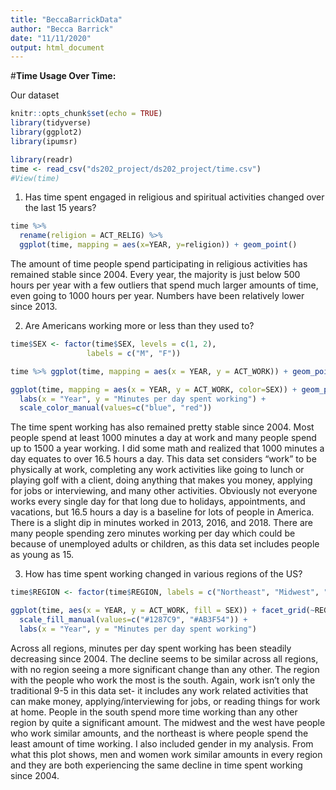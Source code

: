 ```yaml
---
title: "BeccaBarrickData"
author: "Becca Barrick"
date: "11/11/2020"
output: html_document
---
```


#**Time Usage Over Time:**

Our dataset


```r

knitr::opts_chunk$set(echo = TRUE)
library(tidyverse)
library(ggplot2)
library(ipumsr)

library(readr)
time <- read_csv("ds202_project/ds202_project/time.csv")
#View(time)

```


1) Has time spent engaged in religious and spiritual activities changed over the last 15 years?


```r

time %>% 
  rename(religion = ACT_RELIG) %>%
  ggplot(time, mapping = aes(x=YEAR, y=religion)) + geom_point()

```


The amount of time people spend participating in religious activities has remained stable since 2004. Every year, the majority is just below 500 hours per year with a few outliers that spend much larger amounts of time, even going to 1000 hours per year. Numbers have been relatively lower since 2013. 


2) Are Americans working more or less than they used to? 
 

```r

time$SEX <- factor(time$SEX, levels = c(1, 2), 
                 labels = c("M", "F"))

time %>% ggplot(time, mapping = aes(x = YEAR, y = ACT_WORK)) + geom_point() 

ggplot(time, mapping = aes(x = YEAR, y = ACT_WORK, color=SEX)) + geom_point()+ 
  labs(x = "Year", y = "Minutes per day spent working") +
  scale_color_manual(values=c("blue", "red"))

```


The time spent working has also remained pretty stable since 2004. Most people spend at least 1000 minutes a day at work and many people spend up to 1500 a year working. I did some math and realized that 1000 minutes a day equates to over 16.5 hours a day. This data set considers "work" to be physically at work, completing any work activities like going to lunch or playing golf with a client, doing anything that makes you money, applying for jobs or interviewing, and many other activities. Obviously not everyone works every single day for that long due to holidays, appointments, and vacations, but 16.5 hours a day is a baseline for lots of people in America. There is a slight dip in minutes worked in 2013, 2016, and 2018. There are many people spending zero minutes working per day which could be because of unemployed adults or children, as this data set includes people as young as 15.


3) How has time spent working changed in various regions of the US?


```r

time$REGION <- factor(time$REGION, labels = c("Northeast", "Midwest", "South", "West"))

ggplot(time, aes(x = YEAR, y = ACT_WORK, fill = SEX)) + facet_grid(~REGION) + geom_bar(stat = 'identity') +
  scale_fill_manual(values=c("#1287C9", "#AB3F54")) +
  labs(x = "Year", y = "Minutes per day spent working")

```


Across all regions, minutes per day spent working has been steadily decreasing since 2004. The decline seems to be similar across all regions, with no region seeing a more significant change than any other. The region with the people who work the most is the south. Again, work isn't only the traditional 9-5 in this data set- it includes any work related activities that can make money, applying/interviewing for jobs, or reading things for work at home. People in the south spend more time working than any other region by quite a significant amount. The midwest and the west have people who work similar amounts, and the northeast is where people spend the least amount of time working. I also included gender in my analysis. From what this plot shows, men and women work similar amounts in every region and they are both experiencing the same decline in time spent working since 2004.
